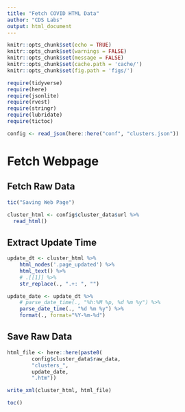 ```yaml
---
title: "Fetch COVID HTML Data"
author: "CDS Labs"
output: html_document
---
```


```r
knitr::opts_chunk$set(echo = TRUE)
knitr::opts_chunk$set(warnings = FALSE)
knitr::opts_chunk$set(message = FALSE)
knitr::opts_chunk$set(cache.path = 'cache/')
knitr::opts_chunk$set(fig.path = 'figs/')
```


```r
require(tidyverse)
require(here)
require(jsonlite)
require(rvest)
require(stringr)
require(lubridate)
require(tictoc)
```


```r
config <- read_json(here::here("conf", "clusters.json"))
```


# Fetch Webpage

## Fetch Raw Data

```r
tic("Saving Web Page")
```


```r
cluster_html <- config$cluster_data$url %>% 
  read_html() 
```


## Extract Update Time

```r
update_dt <- cluster_html %>% 
    html_nodes('.page_updated') %>% 
    html_text() %>% 
    # .[[1]] %>% 
    str_replace(., ".+: ", "")

update_date <- update_dt %>% 
    # parse_date_time(., "%h:%M %p, %d %m %y") %>% 
    parse_date_time(., "%d %m %y") %>% 
    format(., format="%Y-%m-%d")
```

## Save Raw Data

```r
html_file <- here::here(paste0(
        config$cluster_data$raw_data, 
        "clusters_", 
        update_date, 
        ".htm"))

write_xml(cluster_html, html_file)
```

```r
toc()
```



